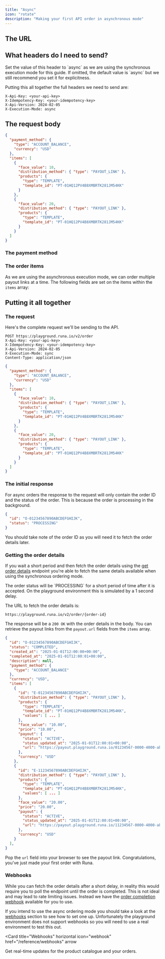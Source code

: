 ```yaml
---
title: "Async"
icon: "rotate"
description: "Making your first API order in asynchronous mode"
---
```


## The URL


<GettingStartedTheUrl />

## What headers do I need to send?


<GettingStartedCommonHeaders />

<ParamField header="X-Execution-Mode" type="string" default="async">
  Set the value of this header to `async` as we are using the synchronous
  execution mode for this guide. If omitted, the default value is `async` but we
  still recommend you set it for explicitness.
</ParamField>

Putting this all together the full headers we need to send are:

```http
X-Api-Key: <your-api-key>
X-Idempotency-Key: <your-idempotency-key>
X-Api-Version: 2024-02-05
X-Execution-Mode: async
```

## The request body


<GettingStartedRequestBody />

```json [expandable]
{
  "payment_method": {
    "type": "ACCOUNT_BALANCE",
    "currency": "USD"
  },
  "items": [
    {
      "face_value": 10,
      "distribution_method": { "type": "PAYOUT_LINK" },
      "products": {
        "type": "TEMPLATE",
        "template_id": "PT-01HQ12PV4B8XMBRTK281JM54KK"
      }
    },
    {
      "face_value": 20,
      "distribution_method": { "type": "PAYOUT_LINK" },
      "products": {
        "type": "TEMPLATE",
        "template_id": "PT-01HQ12PV4B8XMBRTK281JM54KK"
      }
    }
  ]
}
```

### The payment method


<GettingStartedPaymentMethod />

### The order items

As we are using the asynchronous execution mode, we can order multiple payout links at a time. The following fields are set on the items within the `items` array:


<GettingStartedOrderItem />

## Putting it all together

### The request

Here's the complete request we'll be sending to the API.

```http The Request Headers
POST https://playground.runa.io/v2/order
X-Api-Key: <your-api-key>
X-Idempotency-Key: <your-idempotency-key>
X-Api-Version: 2024-02-05
X-Execution-Mode: sync
Content-Type: application/json
```

```json The Request Body
{
  "payment_method": {
    "type": "ACCOUNT_BALANCE",
    "currency": "USD"
  },
  "items": [
    {
      "face_value": 10,
      "distribution_method": { "type": "PAYOUT_LINK" },
      "products": {
        "type": "TEMPLATE",
        "template_id": "PT-01HQ12PV4B8XMBRTK281JM54KK"
      }
    },
    {
      "face_value": 20,
      "distribution_method": { "type": "PAYOUT_LINK" },
      "products": {
        "type": "TEMPLATE",
        "template_id": "PT-01HQ12PV4B8XMBRTK281JM54KK"
      }
    }
  ]
}
```

### The initial response

For async orders the response to the request will only contain the order ID and the status of the order. This is because the order is processing in the background.

```json The Intermediate Response
{
  "id": "O-01234567890ABCDEFGHIJK",
  "status": "PROCESSING"
}
```

You should take note of the order ID as you will need it to fetch the order details later.

### Getting the order details

If you wait a short period and then fetch the order details using the [get order details](/reference/2024-02-05/endpoint/orders/get) endpoint you're able to fetch the same details available when using the synchronous ordering mode.

<Info>
  The order status will be `PROCESSING` for a short period of time after it is
  accepted. On the playground environment this is simulated by a 1 second delay.
</Info>

The URL to fetch the order details is:

```
https://playground.runa.io/v2/order/{order-id}
```

The response will be a `200 OK` with the order details in the body. You can retrieve the payout links from the `payout.url` fields from the `items` array.

```json The Response {25,42}
{
  "id": "O-01234567890ABCDEFGHIJK",
  "status": "COMPLETED",
  "created_at": "2025-01-01T12:00:00+00:00",
  "completed_at": "2025-01-01T12:00:01+00:00",
  "description": null,
  "payment_method": {
    "type": "ACCOUNT_BALANCE"
  },
  "currency": "USD",
  "items": [
    {
      "id": "E-01234567890ABCDEFGHIJK",
      "distribution_method": { "type": "PAYOUT_LINK" },
      "products": {
        "type": "TEMPLATE",
        "template_id": "PT-01HQ12PV4B8XMBRTK281JM54KK",
        "values": [ ... ]
      },
      "face_value": "10.00",
      "price": "10.00",
      "payout": {
        "status": "ACTIVE",
        "status_updated_at": "2025-01-01T12:00:01+00:00",
        "url": "https://payout.playground.runa.io/01234567-0000-4000-abcd-012345678900",
      },
      "currency": "USD"
    },
    {
      "id": "E-11234567890ABCDEFGHIJK",
      "distribution_method": { "type": "PAYOUT_LINK" },
      "products": {
        "type": "TEMPLATE",
        "template_id": "PT-01HQ12PV4B8XMBRTK281JM54KK",
        "values": [ ... ]
      },
      "face_value": "20.00",
      "price": "20.00",
      "payout": {
        "status": "ACTIVE",
        "status_updated_at": "2025-01-01T12:00:01+00:00",
        "url": "https://payout.playground.runa.io/11234567-0000-4000-abcd-012345678900",
      },
      "currency": "USD"
    }
  ],
}
```

Pop the `url` field into your browser to see the payout link. Congratulations, you've just made your first order with Runa.

### Webhooks

While you can fetch the order details after a short delay, in reality this would require you to poll the endpoint until the order is completed. This is not ideal and may lead to rate limiting issues. Instead we have the [order completion webhook](/reference/2024-02-05/webhook/order.completion) available for you to use.

If you intend to use the async ordering mode you should take a look at the [webhooks](/reference/webhooks) section to see how to set one up. Unfortunately the playground environment does not support webhooks so you will need to use a real environment to test this out.

<Card
  title="Webhooks"
  horizontal
  icon="webhook"
  href="/reference/webhooks"
  arrow
>
  Get real-time updates for the product catalogue and your orders.
</Card>


<GettingStartedNextSteps />

